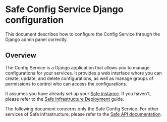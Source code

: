 # Safe Config Service Django configuration

This document describes how to configure the Config Service through the Django admin panel correctly.

## Overview

The Config Service is a Django application that allows you to manage configurations for your services. It provides a web interface where you can create, update, and delete configurations, as well as manage groups of permissions to control who can access the configurations.

It assumes you have already set up your [Safe instance](https://github.com/safe-global/safe-infrastructure). If you haven't, please refer to the [Safe Infrastructure Deployment](/core-api/safe-infrastructure-deployment) guide.

The following document concerns only the Safe Config Service. For other services of Safe infrastructure, please refer to the [Safe API documentation](/core-api).